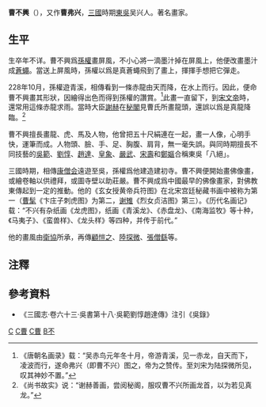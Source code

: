 '''曹不興'''（{{bd|？||？||catIdx=C曹}}），又作'''曹弗兴'''，[[三國|三國]]時期[[東吳|東吳]]吴兴人。著名畫家。

==生平==
生卒年不详。曹不興爲[[孫權|孫權]]畫屏風，不小心將一滴墨汁掉在屏風上，他便改畫墨汁成[[蒼蠅|蒼蠅]]。當送上屏風時，孫權以爲是真蒼蠅飛到了畫上，揮揮手想把它彈走。

228年10月，孫權遊青溪，相傳看到一條赤龍由天而降，在水上而行。因此，便命曹不興畫其形狀，因繪得出色而得到孫權的讚賞。<ref>《唐朝名画录》载：“吴赤鸟元年冬十月，帝游青溪，见一赤龙，自天而下，凌波而行，遂命弗兴（即曹不兴）图之，帝为之赞传。至刘宋为陆探微所见，叹其神妙不置。”</ref>此畫一直留下，到[[宋文帝|宋文帝]]時，還常用這條赤龍求雨。當時大臣[[谢赫_(南朝)|謝赫]]在[[秘閣|秘閣]]見曹氏所畫龍頭，還誤以爲是真龍降臨。<ref>《尚书故实》说：“谢赫善画，尝阅秘阁，服叹曹不兴所画龙首，以为若见真龙。”</ref>

曹不興擅長畫龍、虎、馬及人物，他曾把五十尺絹連在一起，畫一人像，心明手快，運筆而成。人物頭、臉、手、足、胸腹、肩背，無一毫失誤。與同時期擅長不同技藝的[[吳範|吳範]]、[[劉惇|劉惇]]、[[趙達|趙達]]、[[皇象|皇象]]、[[嚴武|嚴武]]、[[宋壽|宋壽]]和[[鄭嫗|鄭嫗]]合稱東吳「八絕」。

三國時期，相傳[[康僧会|康僧会]]遠遊至吳，孫權爲他建造建初寺。曹不興便開始畫佛像畫，或繪卷軸以供禮拜，或圖寺壁以助莊嚴。曹不興成爲中國最早的佛像畫家，對佛教東傳起到一定的推動。他的《玄女授黄帝兵符图》在北宋宫廷秘藏书画中被称为第一（[[曹髦|曹髦]]《卞庄子刺虎图》为第二，[[谢雉|谢雉]]《烈女贞洁图》第三）。《历代名画记》载：“不兴有杂纸画《龙虎图》，纸画《青溪龙》、《赤盘龙》、《南海监牧》等十种，《马夷子》、《蛮兽样》、《龙头样》等四种，并传于前代。”

他的畫風由[[衛協|衛協]]所承，再傳[[顧愷之|顧愷之]]、[[陸探微|陸探微]]、[[張僧繇|張僧繇]]等。

==注釋==
{{reflist}}
==參考資料==
*《三國志·卷六十三·吳書第十八·吳範劉惇趙達傳》注引《吳錄》

{{DEFAULTSORT:C}}
[[Category:浙江画家|C]]
[[Category:湖州人|C曹]]
[[Category:八絕|C曹]]
[[Category:曹姓|B不]]